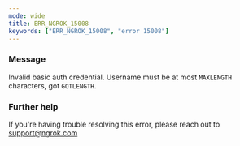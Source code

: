 ```yaml
---
mode: wide
title: ERR_NGROK_15008
keywords: ["ERR_NGROK_15008", "error 15008"]
---
```


### Message

Invalid basic auth credential. Username must be at most `MAXLENGTH` characters, got `GOTLENGTH`.

### Further help

If you're having trouble resolving this error, please reach out to [support@ngrok.com](mailto:support@ngrok.com?subject=Help%20with%20ERR_NGROK_15008)
